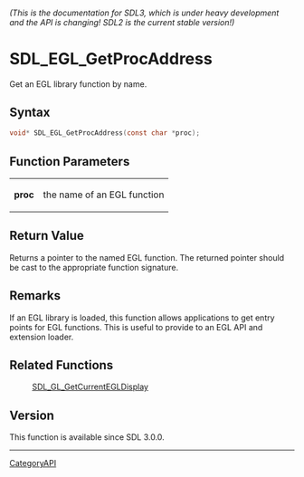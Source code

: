====== (This is the documentation for SDL3, which is under heavy development and the API is changing! SDL2 is the current stable version!) ======
= SDL_EGL_GetProcAddress =

Get an EGL library function by name.

== Syntax ==

<syntaxhighlight lang='c'>
void* SDL_EGL_GetProcAddress(const char *proc);
</syntaxhighlight>

== Function Parameters ==

{|
|'''proc'''
|the name of an EGL function
|}

== Return Value ==

Returns a pointer to the named EGL function. The returned pointer should be
cast to the appropriate function signature.

== Remarks ==

If an EGL library is loaded, this function allows applications to get entry
points for EGL functions. This is useful to provide to an EGL API and
extension loader.

== Related Functions ==

:[[SDL_GL_GetCurrentEGLDisplay]]

== Version ==

This function is available since SDL 3.0.0.

----
[[CategoryAPI]]


